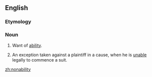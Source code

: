 ==English==
===Etymology===
{{prefix|non|ability}}

===Noun===
{{en-noun|nonabilities}}

# Want of [[ability]].
# {{context|legal|lang=en}} An exception taken against a plaintiff in a cause, when he is [[unable]] legally to commence a suit.

[[zh:nonability]]